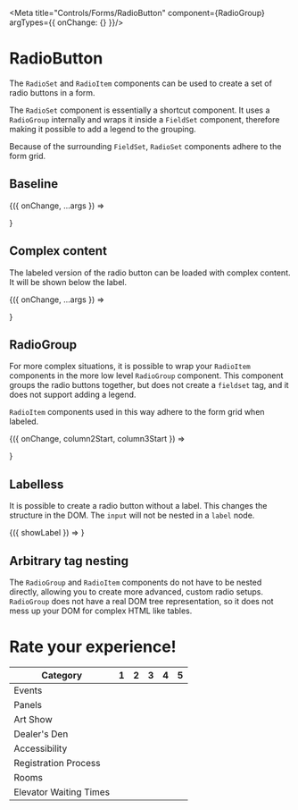 
<Meta title="Controls/Forms/RadioButton" component={RadioGroup} argTypes={{ onChange: {} }}/>

# RadioButton

The `RadioSet` and `RadioItem` components can be used to create a set of radio buttons in a form.

The `RadioSet` component is essentially a shortcut component. It uses a `RadioGroup` internally and
wraps it inside a `FieldSet` component, therefore making it possible to add a legend to the grouping.

Because of the surrounding `FieldSet`, `RadioSet` components adhere to the form grid.

## Baseline

<Canvas>
	<Story name="Baseline" args={{
		legend: 'Who is the best fox?',
		gridSpan: 10,
	}}>
		{({ onChange, ...args }) => <Form>
			<RadioSet name="popularity-contest" {...args}>
				<RadioItem value="robin-hood" label="Robin Hood" onChange={onChange}/>
				<RadioItem value="nick-wilde" label="Nick Wilde" onChange={onChange}/>
				<RadioItem value="fox-mccloud" label="Fox McCloud" onChange={onChange}/>
			</RadioSet>
		</Form>}
	</Story>
</Canvas>

<ArgsTable story="Baseline"/>

## Complex content

The labeled version of the radio button can be loaded with complex content. It will be shown below the label.

<Canvas>
	<Story name="Complex content" args={{
		label: 'Other:',
		checked: true,
	}}>
		{({ onChange, ...args }) => <Form>
			<RadioSet name="popularity-contest" {...args}>
				<RadioItem value="robin-hood" label="Robin Hood" onChange={onChange}/>
				<RadioItem value="nick-wilde" label="Nick Wilde" onChange={onChange}/>
				<RadioItem value="fox-mccloud" label="Fox McCloud" onChange={onChange}/>
				<RadioItem value="other" label="Other:" onChange={onChange}>
					<TextField/>
				</RadioItem>
			</RadioSet>
		</Form>}
	</Story>
</Canvas>

<ArgsTable story="Complex content"/>

## RadioGroup

For more complex situations, it is possible to wrap your `RadioItem` components in the more low level `RadioGroup`
component. This component groups the radio buttons together, but does not create a `fieldset` tag, and it does
not support adding a legend.

`RadioItem` components used in this way adhere to the form grid when labeled.

<Canvas>
	<Story name="RadioGroup" args={{
		column2Start: 3,
		column3Start: 6,
	}}>
		{({ onChange, column2Start, column3Start }) => <Form>
			<RadioGroup name="bodyparts">
				<RadioItem value="ears" label="Perky ears" onChange={onChange} gridSpan={column2Start} />
				<RadioItem value="paws" label="Beany paws" onChange={onChange} gridSpan={column3Start - column2Start}/>
				<RadioItem value="tails" label="Floofy tails" onChange={onChange} gridSpan={10 - column3Start}/>
			</RadioGroup>
		</Form>}
	</Story>
</Canvas>

<ArgsTable story="RadioGroup"/>

## Labelless

It is possible to create a radio button without a label. This changes the structure in the DOM. The `input` will not be nested in a `label` node.

<Canvas>
	<Story name="Labelless" args={{
		showLabel: true,
	}}>
		{({ showLabel }) => <RadioGroup name="example">
			<RadioItem value="example" label={showLabel ? 'Now you see me' : undefined}/>
		</RadioGroup>}
	</Story>
</Canvas>

<ArgsTable story="Labelless"/>

## Arbitrary tag nesting

The `RadioGroup` and `RadioItem` components do not have to be nested directly, allowing you to create more advanced, custom radio setups.
`RadioGroup` does not have a real DOM tree representation, so it does not mess up your DOM for complex HTML like tables.

<Canvas>
	<Story name="Advanced Setup">
		<h1>Rate your experience!</h1>
		<table>
			<thead>
				<tr>
					<th>Category</th>
					<th>1</th>
					<th>2</th>
					<th>3</th>
					<th>4</th>
					<th>5</th>
				</tr>
			</thead>
			<tbody>
				<RadioGroup name="events">
					<tr>
						<td>Events</td>
						<td><RadioItem value={1}/></td>
						<td><RadioItem value={2}/></td>
						<td><RadioItem value={3}/></td>
						<td><RadioItem value={4}/></td>
						<td><RadioItem value={5}/></td>
					</tr>
				</RadioGroup>
				<RadioGroup name="panels">
					<tr>
						<td>Panels</td>
						<td><RadioItem value={1}/></td>
						<td><RadioItem value={2}/></td>
						<td><RadioItem value={3}/></td>
						<td><RadioItem value={4}/></td>
						<td><RadioItem value={5}/></td>
					</tr>
				</RadioGroup>
				<RadioGroup name="art-show">
					<tr>
						<td>Art Show</td>
						<td><RadioItem value={1}/></td>
						<td><RadioItem value={2}/></td>
						<td><RadioItem value={3}/></td>
						<td><RadioItem value={4}/></td>
						<td><RadioItem value={5}/></td>
					</tr>
				</RadioGroup>
				<RadioGroup name="dealers-den">
					<tr>
						<td>Dealer's Den</td>
						<td><RadioItem value={1}/></td>
						<td><RadioItem value={2}/></td>
						<td><RadioItem value={3}/></td>
						<td><RadioItem value={4}/></td>
						<td><RadioItem value={5}/></td>
					</tr>
				</RadioGroup>
				<RadioGroup name="accessibility">
					<tr>
						<td>Accessibility</td>
						<td><RadioItem value={1}/></td>
						<td><RadioItem value={2}/></td>
						<td><RadioItem value={3}/></td>
						<td><RadioItem value={4}/></td>
						<td><RadioItem value={5}/></td>
					</tr>
				</RadioGroup>
				<RadioGroup name="registration-process">
					<tr>
						<td>Registration Process</td>
						<td><RadioItem value={1}/></td>
						<td><RadioItem value={2}/></td>
						<td><RadioItem value={3}/></td>
						<td><RadioItem value={4}/></td>
						<td><RadioItem value={5}/></td>
					</tr>
				</RadioGroup>
				<RadioGroup name="rooms">
					<tr>
						<td>Rooms</td>
						<td><RadioItem value={1}/></td>
						<td><RadioItem value={2}/></td>
						<td><RadioItem value={3}/></td>
						<td><RadioItem value={4}/></td>
						<td><RadioItem value={5}/></td>
					</tr>
				</RadioGroup>
				<RadioGroup name="elevator-waiting-times">
					<tr>
						<td>Elevator Waiting Times</td>
						<td><RadioItem value={1}/></td>
						<td><RadioItem value={2}/></td>
						<td><RadioItem value={3}/></td>
						<td><RadioItem value={4}/></td>
						<td><RadioItem value={5}/></td>
					</tr>
				</RadioGroup>
			</tbody>
		</table>
	</Story>
</Canvas>

